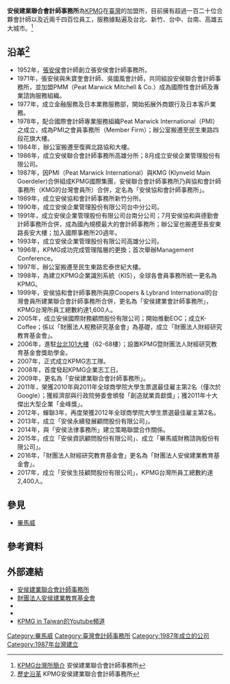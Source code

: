 {{otheruses|subject=[[KPMG|KPMG]]在台灣的加盟會員所|other=KPMG在其它國家的介紹|畢馬威}}
{{Infobox_Company
| company_name = 安侯建業聯合會計師事務所
| company_logo = [[File:KPMG_logo.svg|200px]]
| company_type = [[股份有限公司|股份有限公司]]
| local_code_name = TW
| local_code = 04016004
| trading_name = 安侯建業聯合會計師事務所
| predecessor = 張安侯會計師事務所<br />安侯聯合會計師事務所<br />安侯協和會計師事務所
| foundation = {{Start date and age|df=yes|1987|0|0}}（合併成立）
| location = {{ROC-TW}}<br />[[臺北市|臺北市]][[信義區_(臺北市)|信義區]][[信義路_(台北市)|信義路]]五段7號<br />[[台北101大樓|台北101大樓]]68樓
| area_served =[[台北|台北]]、[[新竹|新竹]]、[[台中|台中]]、[[台南|台南]]、[[高雄|高雄]] 
| founder = [[張安侯|張安侯]]、朱寶奎、[[吳國風|吳國風]]
| key_people = [[主席|主席]]：-{于}-紀隆<br>[[執行長|執行長]]：曾國禓 
| num_employees = 近2,400人
| industry = [[服务业|服务业]]
| services = [[审计|审计]]<br />[[税务|税务]]<br />[[顾问|顾问]]
| revenue = 
| parent = [[KPMG|KPMG]]
| subsid = 安侯企業管理股份有限公司<br>安侯永續發展顧問股份有限公司<br>安侯資訊顧問股份有限公司<br>畢馬威財務諮詢股份有限公司<br>財團法人安侯建業教育基金會<br>安侯生技顧問股份有限公司
| assets = [[新臺幣|新臺幣]]123,956,190元
| capital = [[新臺幣|新臺幣]]10,000,000元
| homepage = {{url|https://home.kpmg/tw}}
}}

'''安侯建業聯合會計師事務所'''為[[KPMG|KPMG]]在[[臺灣|臺灣]]的加盟所，目前擁有超過一百二十位合夥會計師以及近兩千四百位員工，服務據點遍及台北、新竹、台中、台南、高雄五大城市。<ref>[https://home.kpmg/tw/zh/home/about.html KPMG台灣所簡介] {{Wayback|url=https://home.kpmg/tw/zh/home/about.html |date=20190914222724 }}安侯建業聯合會計師事務所</ref>

== 沿革<ref>[https://home.kpmg.com/tw/zh/home/about.html 歷史沿革] {{Wayback|url=https://home.kpmg.com/tw/zh/home/about.html |date=20170118220310 }}KPMG安侯建業聯合會計師事務所</ref>==
*1952年，[[張安侯|張安侯]]會計師創立張安侯會計師事務所。
*1971年，張安侯與朱寶奎會計師、吳國風會計師，共同組設安侯聯合會計師事務所，並加盟PMM（Peat Marwick Mitchell & Co.）成為國際性會計師及專業諮詢服務組織。
*1977年，成立金融服務及日本業務服務部，開始拓展外商銀行及日本客戶業務。
*1978年，配合國際會計師專業服務組織Peat Marwick International（PMI）之成立，成為PMI之會員事務所（Member Firm）；辦公室搬遷至民生東路四段花旗大樓。
*1984年，辦公室搬遷至復興北路協和大樓。
*1986年，成立安侯聯合會計師事務所高雄分所；8月成立安侯企業管理股份有限公司。
*1987年，因PMI（Peat Marwick International）與KMG (Klynveld Main Goerdeler)合併組成KPMG國際集團，安侯聯合會計師事務所乃與協和會計師事務所（KMG的台灣會員所）合併，定名為「安侯協和會計師事務所」。
*1989年，成立安侯協和會計師事務所新竹分所。
*1990年，成立安侯企業管理股份有限公司台中分公司。
*1991年，成立安侯企業管理股份有限公司台南分公司；7月安侯協和與德勤會計師事務所合併，成為國內規模最大的會計師事務所；辦公室也搬遷至長安東路長安大樓；加入國際事務所20週年。
*1993年，成立安侯企業管理股份有限公司高雄分公司。
*1996年，KPMG成功完成管理階層的更換；首次舉辦Management Conference。
*1997年，辦公室搬遷至民生東路宏泰世紀大樓。
*1998年，為建立KPMG企業識別系統（KIS），全球各會員事務所統一更名為KPMG。
*1999年，安侯協和會計師事務所與原Coopers & Lybrand International的台灣會員所建業聯合會計師事務所合併，更名為「安侯建業會計師事務所」，KPMG台灣所員工總數約達1,600人。
*2005年，成立安侯國際財務顧問股份有限公司；開始推動EOC；成立K-Coffee；係以「財團法人稅務研究基金會」為基礎，成立「財團法人財經研究教育基金會」。
*2006年，進駐[[台北101|台北101大樓]]（62-68樓）；設置KPMG暨財團法人財經研究教育基金會獎助學金。
*2007年，正式成立KPMG志工隊。
*2008年，首度發起KPMG企業志工日。
*2009年，更名為「安侯建業聯合會計師事務所」。
*2011年，榮獲2010年與2011年全球商學院大學生票選最佳雇主第2名（僅次於Google）；獲經濟部與行政院勞委會頒發「創造就業貢獻獎」；獲2011年十大傑出大型企業「金峰獎」。
*2012年，蟬聯3年，再度榮獲2012年全球商學院大學生票選最佳雇主第2名。
*2013年，成立「安侯永續發展顧問股份有限公司」。
*2014年，與「安侯法律事務所」建立策略聯盟合作關係。
*2015年，成立「安侯資訊顧問股份有限公司」、成立「畢馬威財務諮詢股份有限公司」。
*2016年，「財團法人財經研究教育基金會」更名為「財團法人安侯建業教育基金會」。
*2017年，成立「安侯生技顧問股份有限公司」，KPMG台灣所員工總數約達2,400人。

==參見==
*[[畢馬威|畢馬威]]

==參考資料==
{{reflist}}
==外部連結==
*[https://home.kpmg/tw/zh/home.html 安侯建業聯合會計師事務所] {{Wayback|url=https://home.kpmg/tw/zh/home.html |date=20191119222353 }}
*[https://www.tax.com.tw/ 財團法人安侯建業教育基金會] {{Wayback|url=https://www.tax.com.tw/ |date=20180109181354 }}
*{{facebook|KPMGinTaiwan|KPMG in Taiwan}}
*{{instagram|kpmgtaiwan|KPMG Taiwan}}
*[https://www.youtube.com/channel/UCTBSoFiIUrkEU_zCgz-ftsg/featured KPMG in Taiwan的Youtube頻道] {{Wayback|url=https://www.youtube.com/channel/UCTBSoFiIUrkEU_zCgz-ftsg/featured |date=20200408044026 }}

[[Category:畢馬威|Category:畢馬威]]
[[Category:臺灣會計師事務所|Category:臺灣會計師事務所]]
[[Category:1987年成立的公司|Category:1987年成立的公司]]
[[Category:1987年台灣建立|Category:1987年台灣建立]]
